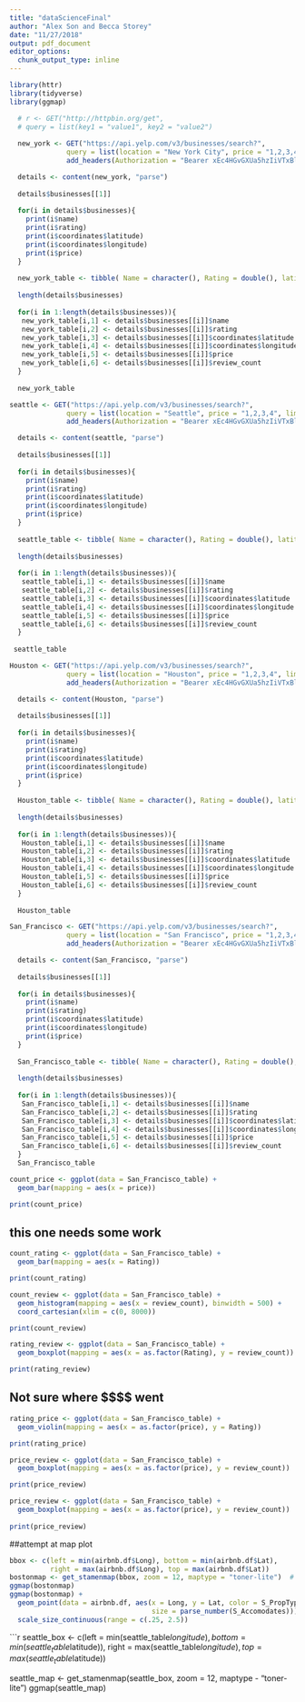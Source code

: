 ```yaml
---
title: "dataScienceFinal"
author: "Alex Son and Becca Storey"
date: "11/27/2018"
output: pdf_document
editor_options: 
  chunk_output_type: inline
---
```


```r
library(httr)
library(tidyverse)
library(ggmap)
```

```r
  # r <- GET("http://httpbin.org/get", 
  # query = list(key1 = "value1", key2 = "value2")
  
  new_york <- GET("https://api.yelp.com/v3/businesses/search?",
              query = list(location = "New York City", price = "1,2,3,4", limit = "50"),
              add_headers(Authorization = "Bearer xEc4HGvGXUa5hzIiVTxBlbkfHRogq_QZRiIwbmEyo5MROFTISNg2zDn60UnEADRJA8hU4KMbkzfCIrgh2p6C9RvAJouRwxnrFf_NHtlYjFuUjPXla9vsJNb3hTvrW3Yx"))

  details <- content(new_york, "parse")
  
  details$businesses[[1]]
  
  for(i in details$businesses){
    print(i$name)
    print(i$rating)
    print(i$coordinates$latitude)
    print(i$coordinates$longitude)
    print(i$price)
  }
  
  new_york_table <- tibble( Name = character(), Rating = double(), latitude = double(), longitude = double(), price = character(), review_count = integer(), categories = character())
  
  length(details$businesses)
  
  for(i in 1:length(details$businesses)){
   new_york_table[i,1] <- details$businesses[[i]]$name
   new_york_table[i,2] <- details$businesses[[i]]$rating
   new_york_table[i,3] <- details$businesses[[i]]$coordinates$latitude
   new_york_table[i,4] <- details$businesses[[i]]$coordinates$longitude
   new_york_table[i,5] <- details$businesses[[i]]$price
   new_york_table[i,6] <- details$businesses[[i]]$review_count
  }
  
  new_york_table
```



```r
seattle <- GET("https://api.yelp.com/v3/businesses/search?",
              query = list(location = "Seattle", price = "1,2,3,4", limit = "50"),
              add_headers(Authorization = "Bearer xEc4HGvGXUa5hzIiVTxBlbkfHRogq_QZRiIwbmEyo5MROFTISNg2zDn60UnEADRJA8hU4KMbkzfCIrgh2p6C9RvAJouRwxnrFf_NHtlYjFuUjPXla9vsJNb3hTvrW3Yx"))

  details <- content(seattle, "parse")
  
  details$businesses[[1]]
  
  for(i in details$businesses){
    print(i$name)
    print(i$rating)
    print(i$coordinates$latitude)
    print(i$coordinates$longitude)
    print(i$price)
  }
  
  seattle_table <- tibble( Name = character(), Rating = double(), latitude = double(), longitude = double(), price = character(), review_count = integer(), categories = character())
  
  length(details$businesses)
  
  for(i in 1:length(details$businesses)){
   seattle_table[i,1] <- details$businesses[[i]]$name
   seattle_table[i,2] <- details$businesses[[i]]$rating
   seattle_table[i,3] <- details$businesses[[i]]$coordinates$latitude
   seattle_table[i,4] <- details$businesses[[i]]$coordinates$longitude
   seattle_table[i,5] <- details$businesses[[i]]$price
   seattle_table[i,6] <- details$businesses[[i]]$review_count
  }
  
 seattle_table
```



```r
Houston <- GET("https://api.yelp.com/v3/businesses/search?",
              query = list(location = "Houston", price = "1,2,3,4", limit = "50"),
              add_headers(Authorization = "Bearer xEc4HGvGXUa5hzIiVTxBlbkfHRogq_QZRiIwbmEyo5MROFTISNg2zDn60UnEADRJA8hU4KMbkzfCIrgh2p6C9RvAJouRwxnrFf_NHtlYjFuUjPXla9vsJNb3hTvrW3Yx"))

  details <- content(Houston, "parse")
  
  details$businesses[[1]]
  
  for(i in details$businesses){
    print(i$name)
    print(i$rating)
    print(i$coordinates$latitude)
    print(i$coordinates$longitude)
    print(i$price)
  }
  
  Houston_table <- tibble( Name = character(), Rating = double(), latitude = double(), longitude = double(), price = character(), review_count = integer(), categories = character())
  
  length(details$businesses)
  
  for(i in 1:length(details$businesses)){
   Houston_table[i,1] <- details$businesses[[i]]$name
   Houston_table[i,2] <- details$businesses[[i]]$rating
   Houston_table[i,3] <- details$businesses[[i]]$coordinates$latitude
   Houston_table[i,4] <- details$businesses[[i]]$coordinates$longitude
   Houston_table[i,5] <- details$businesses[[i]]$price
   Houston_table[i,6] <- details$businesses[[i]]$review_count
  }
  
  Houston_table
```



```r
San_Francisco <- GET("https://api.yelp.com/v3/businesses/search?",
              query = list(location = "San Francisco", price = "1,2,3,4", limit = "50"),
              add_headers(Authorization = "Bearer xEc4HGvGXUa5hzIiVTxBlbkfHRogq_QZRiIwbmEyo5MROFTISNg2zDn60UnEADRJA8hU4KMbkzfCIrgh2p6C9RvAJouRwxnrFf_NHtlYjFuUjPXla9vsJNb3hTvrW3Yx"))

  details <- content(San_Francisco, "parse")
  
  details$businesses[[1]]
  
  for(i in details$businesses){
    print(i$name)
    print(i$rating)
    print(i$coordinates$latitude)
    print(i$coordinates$longitude)
    print(i$price)
  }
  
  San_Francisco_table <- tibble( Name = character(), Rating = double(), latitude = double(), longitude = double(), price = character(), review_count = integer(), categories = character())
  
  length(details$businesses)
  
  for(i in 1:length(details$businesses)){
   San_Francisco_table[i,1] <- details$businesses[[i]]$name
   San_Francisco_table[i,2] <- details$businesses[[i]]$rating
   San_Francisco_table[i,3] <- details$businesses[[i]]$coordinates$latitude
   San_Francisco_table[i,4] <- details$businesses[[i]]$coordinates$longitude
   San_Francisco_table[i,5] <- details$businesses[[i]]$price
   San_Francisco_table[i,6] <- details$businesses[[i]]$review_count
  }
  San_Francisco_table
```


```r
count_price <- ggplot(data = San_Francisco_table) +
  geom_bar(mapping = aes(x = price))

print(count_price)
```



## this one needs some work 
```r
count_rating <- ggplot(data = San_Francisco_table) +
  geom_bar(mapping = aes(x = Rating))

print(count_rating)
```


```r
count_review <- ggplot(data = San_Francisco_table) +
  geom_histogram(mapping = aes(x = review_count), binwidth = 500) +
  coord_cartesian(xlim = c(0, 8000))

print(count_review)
```


```r
rating_review <- ggplot(data = San_Francisco_table) +
  geom_boxplot(mapping = aes(x = as.factor(Rating), y = review_count))

print(rating_review)
```


## Not sure where $$$$ went 
```r
rating_price <- ggplot(data = San_Francisco_table) +
  geom_violin(mapping = aes(x = as.factor(price), y = Rating))

print(rating_price)
```

```r
price_review <- ggplot(data = San_Francisco_table) +
  geom_boxplot(mapping = aes(x = as.factor(price), y = review_count))

print(price_review)
```


```r
price_review <- ggplot(data = San_Francisco_table) +
  geom_boxplot(mapping = aes(x = as.factor(price), y = review_count))
  
print(price_review)
```



##attempt at map plot

```r
bbox <- c(left = min(airbnb.df$Long), bottom = min(airbnb.df$Lat), 
          right = max(airbnb.df$Long), top = max(airbnb.df$Lat))
bostonmap <- get_stamenmap(bbox, zoom = 12, maptype = "toner-lite")  # terrain fails
ggmap(bostonmap)
ggmap(bostonmap) +
  geom_point(data = airbnb.df, aes(x = Long, y = Lat, color = S_PropType,
                                   size = parse_number(S_Accomodates))) +
  scale_size_continuous(range = c(.25, 2.5))

```

```r

seattle_box <- c(left = min(seattle_table$longitude), bottom = min(seattle_table$latitude)), right = max(seattle_table$longitude), top = max(seattle_table$latitude))

seattle_map <- get_stamenmap(seattle_box, zoom = 12, maptype - "toner-lite")
ggmap(seattle_map)





